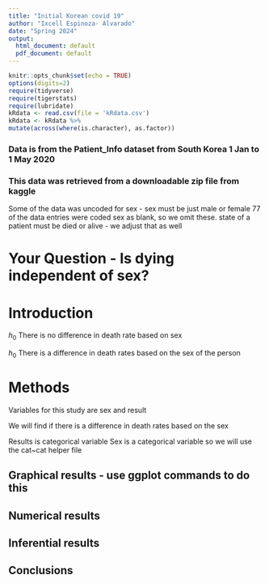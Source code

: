 ```yaml
---
title: "Initial Korean covid 19"
author: "Ixcell Espinoza- Alvarado"
date: "Spring 2024"
output:
  html_document: default
  pdf_document: default
---
```


```r
knitr::opts_chunk$set(echo = TRUE)
options(digits=2)
require(tidyverse)
require(tigerstats)
require(lubridate)
kRdata <- read.csv(file = 'kRdata.csv')
kRdata <- kRdata %>%
mutate(across(where(is.character), as.factor))

```
### Data is from the Patient_Info dataset from South Korea 1 Jan to 1 May 2020
### This data was retrieved from a downloadable zip file from kaggle

Some of the data was uncoded for sex - sex must be just male or female
77 of the data entries were coded sex  as blank, so we omit these.
state of a patient must be died or alive - we adjust that as well   
  
# Your Question - Is dying independent of sex?

# Introduction

$h_0$ There is no difference in death rate based on sex

$h_0$ There is a difference in death rates based on the sex of the person 


# Methods

Variables for this study are sex and result

We will find if there is a difference in death rates based on the sex 

Results is categorical variable 
Sex is a categorical variable so we will use the cat~cat helper file 

## Graphical results - use ggplot commands to do this  



  





  
## Numerical results


## Inferential results 




## Conclusions

